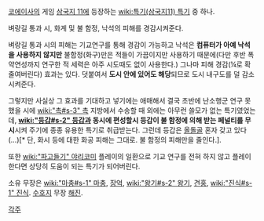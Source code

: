 [[코에이]]사의 게임 [[삼국지 11]]에 등장하는 [[wiki:특기(삼국지11) 특기]] 중 하나.

벼랑길 통과 시, 화계 및 불 함정, 낙석의 피해를 경감시켜준다. 

벼랑길 통과 시의 피해는 기교연구를 통해 경감이 가능하고 낙석은 '''컴퓨터가 아예 낙석을 사용하지 않지만''' 불함정(화구)만은 적들이 가끔이지만 사용하기 때문에(다만 후반 폭약연성까지 연구한 적 세력은 아주 시도때도 없이 사용한다.) 그나마 피해 경감(¼로 확 줄여버린다) 효과는 있다.
덧붙여서 '''도시 안에 있어도 해당'''되므로 도시 내구도를 덜 감소시켜준다.

그렇지만 사실상 그 효과를 기대하고 넣기에는 애매해서 결국 초반에 난소행군 연구 못했을 시에 [[wiki:"촉#s-3" 촉]] 지방에서 수송할 때 외에는 아무런 쓸모가 없는 특기였었는데, '''[[wiki:"등갑#s-2" 등갑]]과 동시에 편성할시 등갑이 불 함정에 의해 받는 페널티를 무시'''시켜 주기에 종종 유용한 특기로 취급받는다. 그런데 등갑은 [[올돌골]] 혼자 갖고 있다(…)[* 단, 화시 등에 대한 화공 피해는 그대로. 불 함정의 피해만을 줄인다.].

또한 [[wiki:"파고들기" 야리코미]] 플레이의 일환으로 기교 연구를 전혀 하지 않고 플레이한다면 상당히 도움이 되는 특기가 되어버린다.

소유 무장은 [[wiki:"마충#s-1" 마충]], [[장억]], [[wiki:"왕기#s-2" 왕기]], [[견홍]], [[wiki:"진식#s-1" 진식]]. [[수호지]] 무장 [[해진]].

[[각주]]

